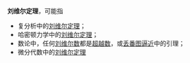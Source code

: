 '''刘维尔定理'''，可能指
* 复分析中的[[刘维尔定理_(复分析)|刘维尔定理]]；
* 哈密顿力学中的[[刘维尔定理_(哈密顿力学)|刘维尔定理]]；
* 数论中，任何[[刘维尔数|刘维尔数]]都是[[超越数|超越数]]，或[[丢番图逼近|丢番图逼近]]中的引理；
* 微分代数中的[[刘维尔定理_(微分代数)|刘维尔定理]]

{{mathdab}}